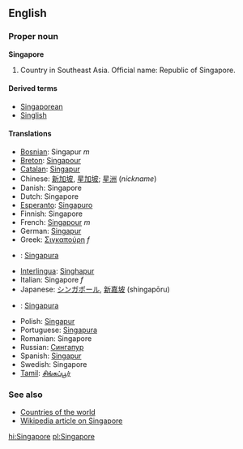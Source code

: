==English==
===Proper noun===
'''Singapore'''

# Country in Southeast Asia. Official name: Republic of Singapore.

====Derived terms====
*[[Singaporean]]
*[[Singlish]]

====Translations====
*[[Bosnian]]: Singapur ''m''
*[[Breton]]: [[Singapour]]
*[[Catalan]]: [[Singapur]]
*Chinese: [[新加坡]], [[星加坡]]; [[星洲]] (''nickname'')
*Danish: Singapore
*Dutch: Singapore
*[[Esperanto]]: [[Singapuro]]
*Finnish: Singapore
*French: [[Singapour]] ''m''
*German: [[Singapur]]
*Greek: [[Σιγκαπούρη]] ''f''
*{{id}}: [[Singapura]]
*[[Interlingua]]: [[Singhapur]]
*Italian: Singapore ''f''
*Japanese: [[シンガポール]], [[新嘉坡]] (shingapōru)
*{{ms}}: [[Singapura]]
*Polish: [[Singapur]]
*Portuguese: [[Singapura]]
*Romanian: Singapore
*Russian: [[Сингапур]]
*Spanish: [[Singapur]]
*Swedish: Singapore
*[[Tamil]]: [[சிங்கப்பூர்]]

===See also===
*[[Countries of the world]]
*[[w:Singapore|Wikipedia article on Singapore]]

[[hi:Singapore]]
[[pl:Singapore]]